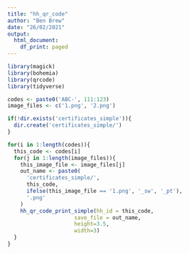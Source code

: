 ```yaml
---
title: "hh_qr_code"
author: "Ben Brew"
date: "26/02/2021"
output:
  html_document:
    df_print: paged
---
```


```r
library(magick)
library(bohemia)
library(qrcode)
library(tidyverse)

codes <- paste0('ABC-', 111:123)
image_files <- c('1.png', '2.png')

if(!dir.exists('certificates_simple')){
  dir.create('certificates_simple/')
}

for(i in 1:length(codes)){
  this_code <- codes[i]
  for(j in 1:length(image_files)){
    this_image_file <- image_files[j]
    out_name <- paste0(
      'certificates_simple/',
      this_code,
      ifelse(this_image_file == '1.png', '_sw', '_pt'),
      '.png'
    )
    hh_qr_code_print_simple(hh_id = this_code,
                     save_file = out_name,
                     height=3.5,
                     width=3)
  }
}
```